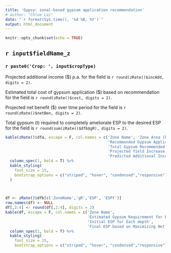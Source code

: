 ```yaml
---
title: 'Gypsy: zonal-based gypsum application recommendation'
# author: "Chloe Lai"
date: "`r format(Sys.time(), '%d %B, %Y')`"
output: html_document
---
```


```r
knitr::opts_chunk$set(echo = TRUE)
```

## `r input$fieldName_z`

### `r paste0('Crop: ', input$cropType)`

Projected additional income (\$) p.a. for the field is `r round(zRate()$incAdd, digits = 2)`.

Estimated total cost of gypsum application (\$) based on recommendation for the field is `r round(zRate()$cost, digits = 2)`. 

Projected net benefit (\$) over time period for the field is `r round(zRate()$netBen, digits = 2)`. 

Total gypsum (t) required to completely ameliorate ESP to the desired ESP for the field is `r round(sum(zRate()$dfb$gR), digits = 2)`. 

```r

kable(zRate()$dfa, escape = F, col.names = c('Zone Name', 'Zone Area (ha)',
                                             'Recommended Gypsum Application Rate (t/ha)',
                                             'Total Gypsum Recommended to Apply (t)',
                                             'Projected Yield Increase (t)',
                                             'Predicted Additional Income (&#36;)'))%>% #replace column name with sensible display
  column_spec(1, bold = T) %>%
  kable_styling(
    font_size = 15,
    bootstrap_options = c("striped", "hover", "condensed","responsive")
  )

    
```



```r

df <- zRate()$dfb[c('ZoneName','gR','ESP', 'ESPf')] 
row.names(df) <- NULL
df[,2:4] <- round(df[,2:4], digits = 2)
kable(df, escape = F, col.names = c('Zone Name', 
                                    'Estimated Gypsum Requirement for Each Depth for the Zone Area(t)',
                                    'Initial ESP for Each depth',
                                    'Final ESP based on Maximizing Net Benefit')) %>%
  column_spec(1, bold = T) %>%
  kable_styling(
    font_size = 15,
    bootstrap_options = c("striped", "hover", "condensed","responsive"))

```


